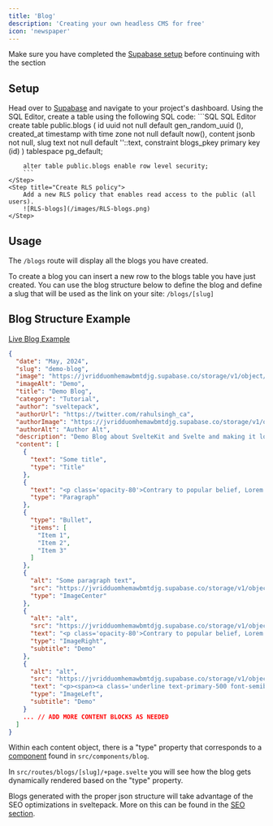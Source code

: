 ```yaml
---
title: 'Blog'
description: 'Creating your own headless CMS for free'
icon: 'newspaper'
---
```


<Warning>Make sure you have completed the <a href="quickstart#3-supabase" target="_blank">Supabase setup</a> before continuing with the section</Warning>

## Setup
<Steps>
    <Step title="Go to Supabase">
        Head over to <a href="https://www.supabase.com/" target="_blank">Supabase</a> and navigate to your project's dashboard.
    </Step>
    <Step title="Create blogs table">
        Using the SQL Editor, create a table using the following SQL code:
        ```SQL SQL Editor
        create table
            public.blogs (
                id uuid not null default gen_random_uuid (),
                created_at timestamp with time zone not null default now(),
                content jsonb not null,
                slug text not null default ''::text,
                constraint blogs_pkey primary key (id)
            ) tablespace pg_default;

        alter table public.blogs enable row level security;
        ```
    </Step>
    <Step title="Create RLS policy">
        Add a new RLS policy that enables read access to the public (all users).
        ![RLS-blogs](/images/RLS-blogs.png)
    </Step>
</Steps>

## Usage
The `/blogs` route will display all the blogs you have created.

To create a blog you can insert a new row to the blogs table you have just created. You can use the blog structure below to define the blog and define a slug that will be used as the link on your site: `/blogs/[slug]`

## Blog Structure Example

<a href="https://sveltepack.com/blogs/demo-blog" target="_blank">Live Blog Example</a>

```json 
{
  "date": "May, 2024",
  "slug": "demo-blog",
  "image": "https://jvridduomhemawbmtdjg.supabase.co/storage/v1/object/public/blog/demo-blog/sveltekit.png?t=2024-04-29T22%3A19%3A55.093Z",
  "imageAlt": "Demo",
  "title": "Demo Blog",
  "category": "Tutorial",
  "author": "sveltepack",
  "authorUrl": "https://twitter.com/rahulsingh_ca",
  "authorImage": "https://jvridduomhemawbmtdjg.supabase.co/storage/v1/object/public/blog/authors/87246122.jpeg?t=2024-04-20T21%3A37%3A58.038Z",
  "authorAlt": "Author Alt",
  "description": "Demo Blog about SvelteKit and Svelte and making it look like a real blog",
  "content": [
    {
      "text": "Some title",
      "type": "Title"
    },
    {
      "text": "<p class='opacity-80'>Contrary to popular belief, Lorem Ipsum is not simply random text.</p>",
      "type": "Paragraph"
    },
    {
      "type": "Bullet",
      "items": [
        "Item 1",
        "Item 2",
        "Item 3"
      ]
    },
    {
      "alt": "Some paragraph text",
      "src": "https://jvridduomhemawbmtdjg.supabase.co/storage/v1/object/public/blog/demo-blog/sveltekit.png?t=2024-04-29T22%3A19%3A55.093Z",
      "type": "ImageCenter"
    },
    {
      "alt": "alt",
      "src": "https://jvridduomhemawbmtdjg.supabase.co/storage/v1/object/public/blog/demo-blog/sveltekit.png?t=2024-04-29T22%3A19%3A55.093Z",
      "text": "<p class='opacity-80'>Contrary to popular belief, Lorem Ipsum is not simply random text.</p>",
      "type": "ImageRight",
      "subtitle": "Demo"
    },
    {
      "alt": "alt",
      "src": "https://jvridduomhemawbmtdjg.supabase.co/storage/v1/object/public/blog/demo-blog/sveltekit.png?t=2024-04-29T22%3A19%3A55.093Z",
      "text": "<p><span><a class='underline text-primary-500 font-semibold' href='/'>CLICK THIS LINK!</a></span> <span class='opacity-80'>Contrary to popular belief, Lorem Ipsum is not simply random text.</span></p>",
      "type": "ImageLeft",
      "subtitle": "Demo"
    }
    ... // ADD MORE CONTENT BLOCKS AS NEEDED
  ]
}
```

Within each content object, there is a "type" property that corresponds to a <a href="/components/extra#blog" target="_blank">component</a> found in `src/components/blog`. 

In `src/routes/blogs/[slug]/+page.svelte` you will see how the blog gets dynamically rendered based on the "type" property.

<Note>Blogs generated with the proper json structure will take advantage of the SEO optimizations in sveltepack. More on this can be found in the <a href="/features/seo" target="_blank">SEO section</a>.</Note>